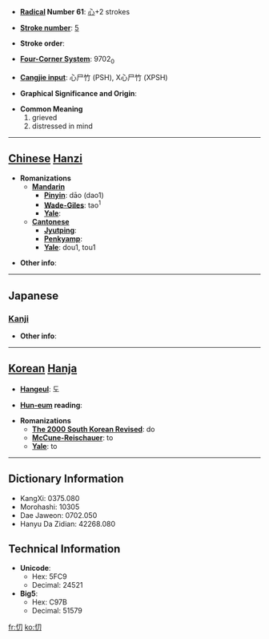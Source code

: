 * '''[[Wiktionary:Chinese radical index| Radical]] Number 61''': [[Wiktionary:Chinese radical index 心|心]]+2 strokes

* '''[[Wiktionary:Chinese total strokes index|Stroke number]]''': [[Wiktionary:Chinese total strokes index 5|5]]

* '''Stroke order''': 

* '''[[Wiktionary:Chinese four corner index|Four-Corner System]]''': 9702<sub>0</sub>

* '''[[Wiktionary:Chinese Cangjie index|Cangjie input]]''': 心尸竹 (PSH), X心尸竹 (XPSH)

* '''Graphical Significance and Origin''': 

* '''Common Meaning'''
*#grieved
*# distressed in mind


----

== [[Chinese]] [[Hanzi]] ==

* '''Romanizations'''
** '''[[Mandarin]]'''
*** '''[[Pinyin]]''': dāo (dao1)
*** '''[[Wade-Giles]]''': tao<sup>1</sup>
*** '''[[Yale]]''': 
** '''[[Cantonese]]'''
*** '''[[Jyutping]]''':
*** '''[[Penkyamp]]''': 
*** '''[[Yale]]''': dou1, tou1

* '''Other info''': 

----

==Japanese==
===[[Kanji]]===
{{kanji|on readings=[[とう]] (tō)
|kun readings=[[うれえる]] (ureeru)
}}

* '''Other info''':  

----

== [[Korean]] [[Hanja]] ==

* '''[[Hangeul]]''': 도

* '''[[Hun-eum]] reading''': 

* '''Romanizations'''
** '''[[The 2000 South Korean Revised Romanization|The 2000 South Korean Revised]]''': do
** '''[[McCune-Reischauer]]''': to
** '''[[Yale]]''': to

----

== Dictionary Information ==

* KangXi: 0375.080
* Morohashi: 10305
* Dae Jaweon: 0702.050
* Hanyu Da Zidian: 42268.080

== Technical Information ==

* '''Unicode''':
** Hex: 5FC9
** Decimal: 24521
* '''Big5''':
** Hex: C97B
** Decimal: 51579

[[fr:忉]]
[[ko:忉]]